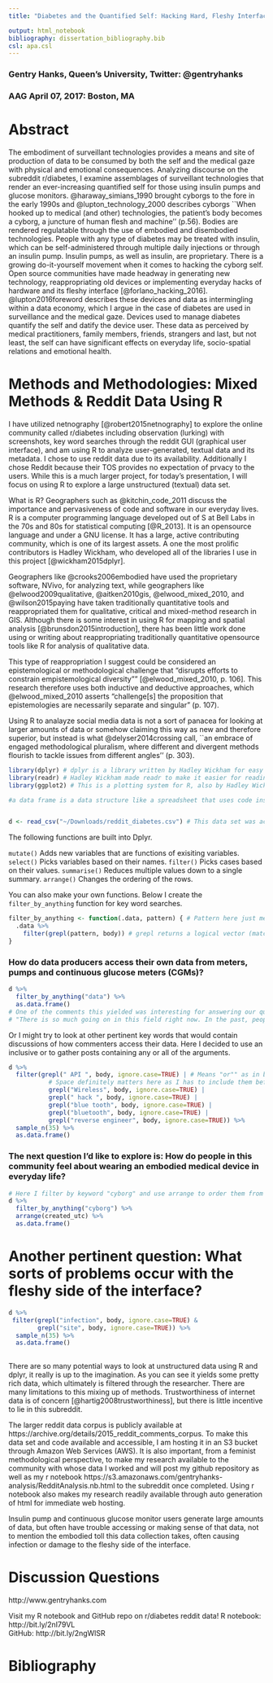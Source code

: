 ```yaml
---
title: "Diabetes and the Quantified Self: Hacking Hard, Fleshy Interfaces"

output: html_notebook
bibliography: dissertation_bibliography.bib
csl: apa.csl
---
```

### Gentry Hanks, Queen's University, Twitter: \@gentryhanks
### AAG April 07, 2017: Boston, MA
# Abstract

The embodiment of surveillant technologies provides a means and site of production of data to be consumed by both the self and the medical gaze with physical and emotional consequences. Analyzing discourse on the subreddit r/diabetes, I examine assemblages of surveillant technologies that render an ever-increasing quantified self for those using insulin pumps and glucose monitors. @haraway_simians_1990 brought cyborgs to the fore in the early 1990s and @lupton_technology_2000 describes cyborgs ``When hooked up to medical (and other) technologies, the patient's body becomes a cyborg, a juncture of human flesh and machine'' (p.56). Bodies are rendered regulatable through the use of embodied and disembodied technologies. People with any type of diabetes may be treated with insulin, which can be self-administered through multiple daily injections or through an insulin pump. Insulin pumps, as well as insulin, are proprietary. There is a growing do-it-yourself movement when it comes to hacking the cyborg self. Open source communities have made headway in generating new technology, reappropriating old devices or implementing everyday hacks of hardware and its fleshy interface [@forlano_hacking_2016]. @lupton2016foreword describes these devices and data as intermingling within a data economy, which I argue in the case of diabetes are used in surveillance and the medical gaze. Devices used to manage diabetes quantify the self and datify the device user. These data as perceived by medical practitioners, family members, friends, strangers and last, but not least, the self can have significant effects on everyday life, socio-spatial relations and emotional health.

# Methods and Methodologies: Mixed Methods & Reddit Data Using R
I have utilized netnography [@robert2015netnography] to explore the online community called r/diabetes including observation (lurking) with screenshots, key word searches through the reddit GUI (graphical user interface), and am using R to analyze user-generated, textual data and its metadata. I chose to use reddit data due to its availability. Additionally I chose Reddit because their TOS provides no expectation of prvacy to the users. While this is a much larger project, for today's presentation, I will focus on using R to explore a large unstructured (textual) data set.

What is R?
Geographers such as @kitchin_code_2011 discuss the importance and pervasiveness of code and software in our everyday lives. R is a computer programming language developed out of S at Bell Labs in the 70s and 80s for statistical computing [@R_2013]. It is an opensource language and under a GNU license. It has a large, active contributing community, which is one of its largest assets. A one the most prolific contributors is Hadley Wickham, who developed all of the libraries I use in this project [@wickham2015dplyr].

Geographers like @crooks2006embodied have used the proprietary software, NVivo, for analyzing text, while geographers like @elwood2009qualitative, @aitken2010gis, @elwood_mixed_2010, and @wilson2015paying have taken traditionally quantitative tools and reappropriated them for qualitative, critical and mixed-method research in GIS. Although there is some interest in using R for mapping and spatial analysis [@brunsdon2015introduction], there has been little work done using or writing about reappropriating traditionally quantitative opensource tools like R for analysis of qualitative data.

This type of reappropriation I suggest could be considered an epistemological or methodological challenge that "disrupts efforts to constrain empistemological diversity"" [@elwood_mixed_2010, p. 106]. This research therefore uses both inductive and deductive approaches, which @elwood_mixed_2010 asserts "challenge[s] the proposition that epistemologies are necessarily separate and singular" (p. 107). 

Using R to analayze social media data is not a sort of panacea for looking at larger amounts of data or somehow claiming this way as new and therefore superior, but instead is what @delyser2014crossing call, ``an embrace of engaged methodological pluralism, where different and divergent methods flourish to tackle issues from
different angles'' (p. 303).


```r
library(dplyr) # dplyr is a library written by Hadley Wickham for easy manipulation of data. See https://cran.r-project.org/web/packages/dplyr/index.html to download or http://dplyr.tidyverse.org/
library(readr) # Hadley Wickham made readr to make it easier for reading many kinds of tabular data.
library(ggplot2) # This is a plotting system for R, also by Hadley Wickham. See http://ggplot2.org/.
```
```r
#a data frame is a data structure like a spreadsheet that uses code instead of a graphical user interface (although it could be argued that this is a graphical user interface.


d <- read_csv("~/Downloads/reddit_diabetes.csv") # This data set was accessed through the reddit API and is publicly available.
```


The following functions are built into Dplyr.

`mutate()`    Adds new variables that are functions of exisiting variables.
`select()`    Picks variables based on their names.
`filter()`    Picks cases based on their values.
`summarise()` Reduces multiple values down to a single summary.
`arrange()`   Changes the ordering of the rows.

You can also make your own functions.
Below I create the `filter_by_anything` function for key word searches.
```r
filter_by_anything <- function(.data, pattern) { # Pattern here just means an input to be matched.
  .data %>%
    filter(grepl(pattern, body)) # grepl returns a logical vector (match or not for each element of x).
}
```

### How do data producers access their own data from meters, pumps and continuous glucose meters (CGMs)?
```r
d %>%
  filter_by_anything("data") %>%
  as.data.frame()
# One of the comments this yielded was interesting for answering our question:
# "There is so much going on in this field right now. In the past, people were pretty limited in what they could do with technology to manage their diabetes,because the type of technology wasn't considered in the FDA approval process (i.e. it had to jump through all the same hoops that a new pump model would, even if it was just an app that was reading data, not writing it). Even at that time, people were still coming up with ideas. In particular, I can think of a user here who set up an IFTTT program that would let him text his sugar to a number and then it would be automatically logged in a Google spreadsheet.He shared the code here and I was able to set it up for myself, too. I probably still have the code snippet somewhere.\n\nNow there has been a proliferation of diabetes related apps. There are some that gamify your care. An example is #[MySugr](https://mysugr.com/) where you make very detailed log entries to get more points to "feed the monster" and if you hit a certain number ... <truncated>"

```

Or I might try to look at other pertinent key words that would contain discussions of how commenters access their data. Here I decided to use an inclusive or to gather posts containing any or all of the arguments.
```r
d %>%
  filter(grepl(" API ", body, ignore.case=TRUE) | # Means "or"" as in boolean logic (inclusive or)
           # Space definitely matters here as I has to include them before and after API so it wouldn't include posts             with a word that contained the letters api in them.
           grepl("Wireless", body, ignore.case=TRUE) |
           grepl(" hack ", body, ignore.case=TRUE) |
           grepl("blue tooth", body, ignore.case=TRUE) |
           grepl("bluetooth", body, ignore.case=TRUE) |
           grepl("reverse engineer", body, ignore.case=TRUE)) %>%
  sample_n(35) %>%
  as.data.frame()
```

### The next question I'd like to explore is:  How do people in this community feel about wearing an embodied medical device in everyday life?

```r
# Here I filter by keyword "cyborg" and use arrange to order them from oldest to newest and finally use as.data.frame() to read the comments from the body.
d %>%
  filter_by_anything("cyborg") %>%
  arrange(created_utc) %>%
  as.data.frame()
```

# Another pertinent question: What sorts of problems occur with the fleshy side of the interface?

```r
d %>%
 filter(grepl("infection", body, ignore.case=TRUE) &
        grepl("site", body, ignore.case=TRUE)) %>%
  sample_n(35) %>%
  as.data.frame()
  
```


There are so many potential ways to look at unstructured data using R and dplyr, it really is up to the imagination. As you can see it yields some pretty rich data, which ultimately is filtered through the researcher. There are many limitations to this mixing up of methods. Trustworthiness of internet data is of concern [@hartig2008trustworthiness], but there is little incentive to lie in this subreddit.  

The larger reddit data corpus is publicly available at https://archive.org/details/2015_reddit_comments_corpus. To make this data set and code available and accessible, I am hosting it in an S3 bucket through Amazon Web Services (AWS). It is also important, from a feminist methodological perspective, to make my research available to the community with whose data I worked and will post my github repository as well as my r notebook https://s3.amazonaws.com/gentryhanks-analysis/RedditAnalysis.nb.html to the subreddit once completed. Using r notebook also makes my research readily available through auto generation of html for immediate web hosting.  

Insulin pump and continuous glucose monitor users generate large amounts of data, but often have trouble accessing or making sense of that data, not to mention the embodied toll this data collection takes, often causing infection or damage to the fleshy side of the interface.


# Discussion Questions





http://www.gentryhanks.com

Visit my R notebook and GitHub repo on r/diabetes reddit data! 
R notebook: http://bit.ly/2nI79VL  
GitHub: http://bit.ly/2ngWlSR 




# Bibliography
